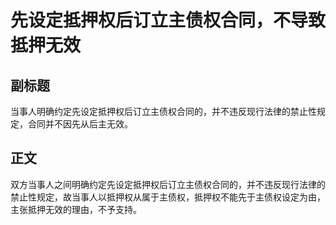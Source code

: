# 先设定抵押权后订立主债权合同，不导致抵押无效
## 副标题
当事人明确约定先设定抵押权后订立主债权合同的，并不违反现行法律的禁止性规定，合同并不因先从后主无效。
## 正文
双方当事人之间明确约定先设定抵押权后订立主债权合同的，并不违反现行法律的禁止性规定，故当事人以抵押权从属于主债权，抵押权不能先于主债权设定为由，主张抵押无效的理由，不予支持。